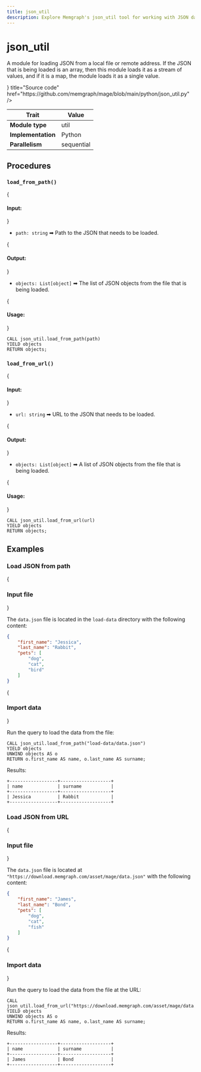 ```yaml
---
title: json_util
description: Explore Memgraph's json_util tool for working with JSON data within graphs. Learn how to work with JSON data using tutorials and documentation in Memgraph.
---
```



# json_util

A module for loading JSON from a local file or remote address. If the JSON that
is being loaded is an array, then this module loads it as a stream of values,
and if it is a map, the module loads it as a single value.

<Cards>
  <Card
    icon={<GitHub />}
    title="Source code"
    href="https://github.com/memgraph/mage/blob/main/python/json_util.py"
  />
</Cards>

| Trait               | Value      |
| ------------------- | ---------- |
| **Module type**     | util       |
| **Implementation**  | Python     |
| **Parallelism**     | sequential |

## Procedures

### `load_from_path()`

{<h4> Input: </h4>}

* `path: string` ➡ Path to the JSON that needs to be loaded.

{<h4> Output: </h4>}

* `objects: List[object]` ➡ The list of JSON objects from the file that is being loaded.

{<h4> Usage: </h4>}

```cypher
CALL json_util.load_from_path(path) 
YIELD objects
RETURN objects;
```

### `load_from_url()`

{<h4> Input: </h4>}

* `url: string` ➡ URL to the JSON that needs to be loaded.

{<h4> Output: </h4>}

* `objects: List[object]` ➡ A list of JSON objects from the file that is being loaded.

{<h4> Usage: </h4>}

```cypher
CALL json_util.load_from_url(url) 
YIELD objects
RETURN objects;
```

## Examples

### Load JSON from path

<Steps>

{<h3> Input file </h3>}

The `data.json` file is located in the `load-data` directory with the following
content:

```json
{
	"first_name": "Jessica",
	"last_name": "Rabbit",
	"pets": [
		"dog",
		"cat",
		"bird"
	]
}
```

{<h3> Import data </h3>}

Run the query to load the data from the file:

```cypher
CALL json_util.load_from_path("load-data/data.json") 
YIELD objects
UNWIND objects AS o
RETURN o.first_name AS name, o.last_name AS surname;
```

Results:

```plaintext
+------------------+-------------------+
| name             | surname           |
+------------------+-------------------+
| Jessica          | Rabbit            |
+------------------+-------------------+
```
</Steps>

### Load JSON from URL

<Steps>

{<h3> Input file </h3>}

The `data.json` file is located at `"https://download.memgraph.com/asset/mage/data.json"` with the following
content:

```json
{
	"first_name": "James",
	"last_name": "Bond",
	"pets": [
		"dog",
		"cat",
		"fish"
	]
}
```

{<h3> Import data </h3>}

Run the query to load the data from the file at the URL:

```cypher
CALL json_util.load_from_url("https://download.memgraph.com/asset/mage/data.json") 
YIELD objects
UNWIND objects AS o
RETURN o.first_name AS name, o.last_name AS surname;
```

Results:

```plaintext
+------------------+-------------------+
| name             | surname           |
+------------------+-------------------+
| James            | Bond              |
+------------------+-------------------+
```
</Steps>